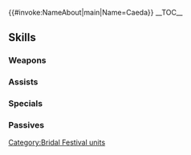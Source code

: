 {{#invoke:NameAbout|main|Name=Caeda}}{{HeroPage Tabs}}
{{Hero Infobox
|Name=Caeda
|Title=Talys's Bride
|artist=四々九
|GrowthModifier=None
|WeaponType=Blue Tome
|MoveType=Infantry
|Origin=Fire Emblem: Mystery of the Emblem
|Gender=Female
|actorEN=Cherami Leigh
|actorJP=早見沙織
|releaseDate=May 30, 2017
|TagID=花嫁シーダ
|InternalID=132
|Properties=special,specRate_202202
|cv1=1
|cv2=200100
|description=The charming princess of Talys. Has grand dreams of being a bride. Appears in Fire Emblem: Mystery of the Emblem.
}}
__TOC__
{{Stats Page
|Lv1HP=16|Lv1ATK=7|Lv1SPD=9|Lv1DEF=4|Lv1RES=8
|GRHP=40|GRATK=50|GRSPD=65|GRDEF=35|GRRES=50
}}
==Skills==
===Weapons===
{{Weapons Table
|weapon1=Thunder
|weapon1Default=1
|weapon1Unlock=1
|weapon2=Elthunder
|weapon2Default=3
|weapon2Unlock=2
|weapon3=Blessed Bouquet
|weapon3Default=4
|weapon3Unlock=3
|weapon4=Blessed Bouquet+
|weapon4Default=5
|weapon4Unlock=5
}}
===Assists===
{{Assists Table}}
===Specials===
{{Specials Table
|special1=Chilling Wind
|special1Default=4
|special1Unlock=3
|special2=Iceberg
|special2Default=
|special2Unlock=4
}}
===Passives===
{{Passives Table
|passiveA1=Resistance +1
|passiveA2=Attack/Res 1
|passiveA3=Attack/Res 2
|passiveA1Unlock=3
|passiveA2Unlock=4
|passiveA3Unlock=5
|passiveC1=Hone Spd 1
|passiveC2=Hone Spd 2
|passiveC3=Hone Spd 3
|passiveC1Unlock=1
|passiveC2Unlock=2
|passiveC3Unlock=4
}}
{{Heroes Navbox}}
[[Category:Bridal Festival units]]